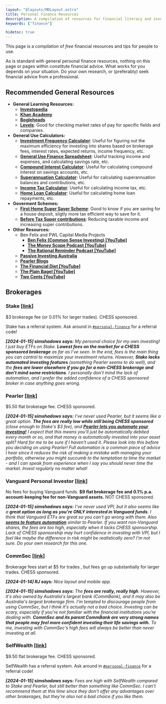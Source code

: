 ```yaml
---
layout: "@layouts/MDLayout.astro"
title: Personal Finance Resources
description: A compilation of resources for financial literacy and investing
keywords: ["finance"]

hidetoc: true
---
```




This page is a compilation of *free* financial resources and tips for people to use.

As is standard with general personal finance resources, nothing on this page or pages within constitute financial advice. What works for you depends on your situation. Do your own research, or (preferably) seek financial advice from a professional.

## Recommended General Resources

- **General Learning Resources:**
    - [**Investopedia**](https://www.investopedia.com/)
    - [**Khan Academy**](https://www.khanacademy.org/economics-finance-domain/core-finance)
    - [**Bogleheads**](https://www.bogleheads.org/wiki/Main_Page)
    - [**Levels**](https://www.levels.fyi/2022/): Good for checking market rates of pay for specific fields and companies.
- **General Use Calculators:**
    - [**Investment Frequency Calculator**](https://investcalc.github.io/): Useful for figuring out the maximum efficiency for investing into shares based on brokerage fees, interest rates, expected returns, income frequency, etc.
    - [**General Use Finance Spreadsheet**](https://docs.google.com/spreadsheets/d/1qYm_7h7ufs84Cqhe6EVxYRIwe8gttUXtn8ImvPvSrGk/edit#gid=943188887): Useful tracking income and expenses, and calculating savings rate, etc.
    - [**Compound Interest Calculator**](https://www.moneysmart.gov.au/tools-and-resources/calculators-and-apps/compound-interest-calculator): Useful for calculating compound interest on savings accounts, etc.
    - [**Superannuation Calculator**](https://www.moneysmart.gov.au/tools-and-resources/calculators-and-apps/superannuation-calculator): Useful for calculating superannuation balances and contributions, etc.
    - [**Income Tax Calculator**](https://www.paycalculator.com.au/): Useful for calculating income tax, etc.
    - [**Home Loan Calculator**](https://figura.finance/calculators/repayments): Useful for calculating home loan repayments, etc.
- **Goverment Schemes:**
    - [**First Home Super Saver Scheme**](https://www.choice.com.au/money/financial-planning-and-investing/superannuation/articles/first-home-super-saver-scheme): Good to know if you are saving for a house deposit, sligtly more tax efficient way to save for it.
    - [**Before Tax Super contributions**](https://www.legalsuper.com.au/super-retirement/super/growing-your-super/before-tax-contributions): Reducing taxable income and increasing super contributions.
- **Other Resources:**
    - Ben Felix and PWL Capital Media Projects
        - [**Ben Felix (Common Sense Investing) [YouTube]**](https://www.youtube.com/@BenFelixCSI)
        - [**The Money Scope Podcast [YouTube]**](https://www.youtube.com/@moneyscopepod)
        - [**The Rational Reminder Podcast [YouTube]**](https://www.youtube.com/@rationalreminder)
    - [**Passive Investing Australia**](https://passiveinvestingaustralia.com/)
    - [**Pearler Blogs**](https://pearler.com/explore/learn)
    - [**The Financial Diet [YouTube]**](https://www.youtube.com/c/thefinancialdiet)
    - [**The Plain Bagel [YouTube]**](https://www.youtube.com/c/ThePlainBagel)
    - [**Two Cents [YouTube]**](https://www.youtube.com/c/TwoCentsPBS)

## Brokerages

### Stake <Tnt>[[link](https://hellostake.com/au)]</Tnt>

$3 brokerage fee (or 0.01% for larger trades). CHESS sponsored.

Stake has a referral system. Ask around in [`#personal-finance`](https://discord.com/channels/1083238120645992458/1095879685948317706) for a referral code!

_**[2024-01-15] simshadows says:** My personal choice for my own investing! I just buy ETFs on Stake. **Lowest fees on the market for a CHESS sponsored brokerage** as far as I've seen. In the end, fees is the main thing you can control to maximize your investment returns. However, **Stake lacks automated investing features** (something Pearler seems to do well), and the **fees are lower elsewhere if you go for a non-CHESS brokerage and don't mind some restrictions**. I personally don't mind the lack of automation, and I prefer the added confidence of a CHESS sponsored broker in case anything goes wrong._

### Pearler <Tnt>[[link](https://pearler.com/)]</Tnt>

$5.50 flat brokerage fee. CHESS sponsored.

_**[2024-01-15] simshadows says:** I've never used Pearler, but it seems like a great option. **The fees are really low while still being CHESS sponsored** (close enough to Stake's $3 fee), and [**Pearler lets you automate your investing!**](https://pearler.com/explore/ask/help/4771917-how-does-autoinvest-work) I expect that this means you'll just be automatically debited every month or so, and that money is automatically invested into your asset split? Hard for me to be sure if I haven't used it. Please look into this before you deciding on using Pearler! Full automation is a common piece of advice I hear since it reduces the risk of making a mistake with managing your portfolio, otherwise you might succumb to the temptation to time the market - and I can speak from experience when I say you should never time the market. Invest regularly no matter what!_

### Vanguard Personal Investor <Tnt>[[link](https://www.vanguard.com.au/personal/invest-with-us/personal-investor)]</Tnt>

No fees for buying Vanguard funds. **$9 flat brokerage fee and 0.1% p.a. account-keeping fee for non-Vanguard assets.** NOT CHESS sponsored.

_**[2024-01-15] simshadows says:** I've never used VPI, but it also seems like a **great option as long as you're ONLY interested in Vanguard funds**. I think that Vanguard ETFs are great so you can't go wrong with them. Also [**seems to feature automation**](https://www.vanguard.com.au/personal/invest-with-us/auto-invest) similar to Pearler. If you want non-Vanguard shares, the fees are too high, especially when it lacks CHESS sponsorship. Lack of CHESS sponsorship may hurt confidence in investing with VPI, but I feel like maybe the difference in risk might be realistically zero? I'm not sure. Do your own research for this one._

### CommSec <Tnt>[[link](https://www.commsec.com.au/)]</Tnt>

Brokerage fees start at $5 for trades <Latex code="\le \$1000" />, but fees go up substantially for larger trades. CHESS sponsored.

_**[2024-01-14] RJ says:** Nice layout and mobile app._

_**[2024-01-15] simshadows says:** The **fees are really, really high**. However, it's also owned by Australia's largest bank (CommBank), and it may also be Australia's largest brokerage firm. I'm tempted to discourage people from using CommSec, but I think it's actually not a bad choice. Investing can be scary, especially if you're not familiar with the financial institutions you're dealing with. **CommSec and its parent CommBank are very strong names that people may feel more confident investing their life savings with.** To me, investing with CommSec's high fees will always be better than never investing at all._

### SelfWealth <Tnt>[[link](https://www.selfwealth.com.au/)]</Tnt>

$9.50 flat brokerage fee. CHESS sponsored.

SelfWealth has a referral system. Ask around in [`#personal-finance`](https://discord.com/channels/1083238120645992458/1095879685948317706) for a referral code!

_**[2024-01-15] simshadows says:** Fees are high with SelfWealth compared to Stake and Pearler, but still better than something like CommSec. I can't recommend them at this time since they don't offer any advantages over other brokerages, but they're also not a bad choice if you like them._

